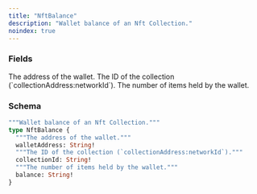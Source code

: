 ```yaml
---
title: "NftBalance"
description: "Wallet balance of an Nft Collection."
noindex: true
---
```


### Fields

<ResponseField name="walletAddress" type="String!" required>
  The address of the wallet.
</ResponseField>

<ResponseField name="collectionId" type="String!" required>
  The ID of the collection (`collectionAddress:networkId`).
</ResponseField>

<ResponseField name="balance" type="String!" required>
  The number of items held by the wallet.
</ResponseField>

### Schema


```graphql 
"""Wallet balance of an Nft Collection."""
type NftBalance {
  """The address of the wallet."""
  walletAddress: String!
  """The ID of the collection (`collectionAddress:networkId`)."""
  collectionId: String!
  """The number of items held by the wallet."""
  balance: String!
}
```
